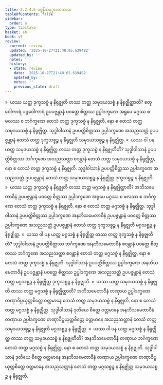 ```yaml
---
title: 2.2.4.6 ပစ္စနီကပုဂ္ဂလောကာသ
tableOfContents: false
sidebar:
  order: 6
type: tipitaka
basket: ab
book: y5
review:
  current: review
  updated: '2025-10-27T21:48:05.639482'
  updated_by: ''
  notes: ''
  history:
  - state: review
    date: '2025-10-27T21:48:05.639482'
    updated_by: ''
    notes: ''
    previous_state: draft
---
```



<ReviewStatus review={frontmatter.review} showDetails={true} />

<HypothesisAnnotation frontmatter={frontmatter} />

<DynamicBreadcrumb />

<Division number="114" book="y5" e="ch" v="33" p="242">

<Paragraph number="581" book="y5">
»  ယဿ ယတ္ထ ဒုက္ခသစ္စံ န နိရုဇ္ဈတိ တဿ တတ္ထ သမုဒယသစ္စံ န နိရုဇ္ဈိတ္ထာတိ?
</Paragraph>

<Paragraph number="582" book="y5">
စတုဝေါကာရံ ပဉ္စဝေါကာရံ ဥပပဇ္ဇန္တာနံ ပဝတ္တေ စိတ္တဿ ဥပ္ပါဒက္ခဏေ အရူပေ မဂ္ဂဿ စ ဖလဿ စ ဘင်္ဂက္ခဏေ တေသံ တတ္ထ ဒုက္ခသစ္စံ န နိရုဇ္ဈတိ, နော စ တေသံ တတ္ထ သမုဒယသစ္စံ န နိရုဇ္ဈိတ္ထ. သုဒ္ဓါဝါသာနံ ဥပပတ္တိစိတ္တဿ ဥပ္ပါဒက္ခဏေ အသညသတ္တံ ဥပပဇ္ဇန္တာနံ တေသံ တတ္ထ ဒုက္ခသစ္စဉ္စ န နိရုဇ္ဈတိ သမုဒယသစ္စဉ္စ န နိရုဇ္ဈိတ္ထ.
</Paragraph>

<Paragraph number="583" book="y5">
«  ယဿ ဝါ ပန ယတ္ထ သမုဒယသစ္စံ န နိရုဇ္ဈိတ္ထ တဿ တတ္ထ ဒုက္ခသစ္စံ န နိရုဇ္ဈတီတိ?
</Paragraph>

<Paragraph number="584" book="y5">
သုဒ္ဓါဝါသာနံ ဥပပတ္တိစိတ္တဿ ဘင်္ဂက္ခဏေ အသညသတ္တာ စဝန္တာနံ တေသံ တတ္ထ သမုဒယသစ္စံ န နိရုဇ္ဈိတ္ထ, နော စ တေသံ တတ္ထ ဒုက္ခသစ္စံ န နိရုဇ္ဈတိ. သုဒ္ဓါဝါသာနံ ဥပပတ္တိစိတ္တဿ ဥပ္ပါဒက္ခဏေ အသညသတ္တံ ဥပပဇ္ဇန္တာနံ တေသံ တတ္ထ သမုဒယသစ္စဉ္စ န နိရုဇ္ဈိတ္ထ ဒုက္ခသစ္စဉ္စ န နိရုဇ္ဈတိ.
</Paragraph>

<Paragraph number="585" book="y5">
»  ယဿ ယတ္ထ ဒုက္ခသစ္စံ န နိရုဇ္ဈတိ တဿ တတ္ထ မဂ္ဂသစ္စံ န နိရုဇ္ဈိတ္ထာတိ?
</Paragraph>

<Paragraph number="586" book="y5">
အဘိသမေတာဝီနံ ဥပပဇ္ဇန္တာနံ ပဝတ္တေ စိတ္တဿ ဥပ္ပါဒက္ခဏေ အရူပေ မဂ္ဂဿ စ ဖလဿ စ ဘင်္ဂက္ခဏေ တေသံ တတ္ထ ဒုက္ခသစ္စံ န နိရုဇ္ဈတိ, နော စ တေသံ တတ္ထ မဂ္ဂသစ္စံ န နိရုဇ္ဈိတ္ထ. သုဒ္ဓါဝါသာနံ ဥပပတ္တိစိတ္တဿ ဥပ္ပါဒက္ခဏေ အနဘိသမေတာဝီနံ ဥပပဇ္ဇန္တာနံ ပဝတ္တေ စိတ္တဿ ဥပ္ပါဒက္ခဏေ အသညသတ္တံ ဥပပဇ္ဇန္တာနံ တေသံ တတ္ထ ဒုက္ခသစ္စဉ္စ န နိရုဇ္ဈတိ မဂ္ဂသစ္စဉ္စ န နိရုဇ္ဈိတ္ထ.
</Paragraph>

<Paragraph number="587" book="y5">
«  ယဿ ဝါ ပန ယတ္ထ မဂ္ဂသစ္စံ န နိရုဇ္ဈိတ္ထ တဿ တတ္ထ ဒုက္ခသစ္စံ န နိရုဇ္ဈတီတိ?
</Paragraph>

<Paragraph number="588" book="y5">
သုဒ္ဓါဝါသာနံ ဥပပတ္တိစိတ္တဿ ဘင်္ဂက္ခဏေ အနဘိသမေတာဝီနံ စဝန္တာနံ ပဝတ္တေ စိတ္တဿ ဘင်္ဂက္ခဏေ အသညသတ္တာ စဝန္တာနံ တေသံ တတ္ထ မဂ္ဂသစ္စံ န နိရုဇ္ဈိတ္ထ, နော စ တေသံ တတ္ထ ဒုက္ခသစ္စံ န နိရုဇ္ဈတိ. သုဒ္ဓါဝါသာနံ ဥပပတ္တိစိတ္တဿ ဥပ္ပါဒက္ခဏေ အနဘိသမေတာဝီနံ ဥပပဇ္ဇန္တာနံ ပဝတ္တေ စိတ္တဿ ဥပ္ပါဒက္ခဏေ အသညသတ္တံ ဥပပဇ္ဇန္တာနံ တေသံ တတ္ထ မဂ္ဂသစ္စဉ္စ န နိရုဇ္ဈိတ္ထ ဒုက္ခသစ္စဉ္စ န နိရုဇ္ဈတိ.
</Paragraph>

</Division>
<Division number="115" book="y5" e="ch" v="33" p="243">

<Paragraph number="589" book="y5">
»  ယဿ ယတ္ထ သမုဒယသစ္စံ န နိရုဇ္ဈတိ တဿ တတ္ထ မဂ္ဂသစ္စံ န နိရုဇ္ဈိတ္ထာတိ?
</Paragraph>

<Paragraph number="590" book="y5">
အဘိသမေတာဝီနံ တဏှာယ ဥပ္ပါဒက္ခဏေ တဏှာဝိပ္ပယုတ္တစိတ္တေ ဝတ္တမာနေ တေသံ တတ္ထ သမုဒယသစ္စံ န နိရုဇ္ဈတိ, နော စ တေသံ တတ္ထ မဂ္ဂသစ္စံ န နိရုဇ္ဈိတ္ထ. သုဒ္ဓါဝါသာနံ ဒုတိယေ စိတ္တေ ဝတ္တမာနေ အနဘိသမေတာဝီနံ တဏှာယ ဥပ္ပါဒက္ခဏေ တဏှာဝိပ္ပယုတ္တစိတ္တေ ဝတ္တမာနေ အသညသတ္တာနံ တေသံ တတ္ထ သမုဒယသစ္စဉ္စ န နိရုဇ္ဈတိ မဂ္ဂသစ္စဉ္စ န နိရုဇ္ဈိတ္ထ.
</Paragraph>

<Paragraph number="591" book="y5">
«  ယဿ ဝါ ပန ယတ္ထ မဂ္ဂသစ္စံ န နိရုဇ္ဈိတ္ထ တဿ တတ္ထ သမုဒယသစ္စံ န နိရုဇ္ဈတီတိ?
</Paragraph>

<Paragraph number="592" book="y5">
အနဘိသမေတာဝီနံ တဏှာယ ဘင်္ဂက္ခဏေ တေသံ တတ္ထ မဂ္ဂသစ္စံ န နိရုဇ္ဈိတ္ထ, နော စ တေသံ တတ္ထ သမုဒယသစ္စံ န နိရုဇ္ဈတိ. သုဒ္ဓါဝါသာနံ ဒုတိယေ စိတ္တေ ဝတ္တမာနေ အနဘိသမေတာဝီနံ တဏှာယ ဥပ္ပါဒက္ခဏေ တဏှာဝိပ္ပယုတ္တစိတ္တေ ဝတ္တမာနေ အသညသတ္တာနံ တေသံ တတ္ထ မဂ္ဂသစ္စဉ္စ န နိရုဇ္ဈိတ္ထ သမုဒယသစ္စဉ္စ န နိရုဇ္ဈတိ.
</Paragraph>
</Division>